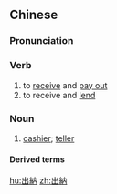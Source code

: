 {{also|出纳}}
==Chinese==
{{zh-forms|s=出纳}}

===Pronunciation===
{{zh-pron
|m=chūnà
|c=ceot1 naap6
|mn=chhut-la̍p
|cat=v,n
}}

===Verb===
{{zh-verb}}

# to [[receive]] and [[pay out]] {{gloss|of payments}}
# to receive and [[lend]] {{gloss|of books}}

===Noun===
{{zh-noun}}

# [[cashier]]; [[teller]]

====Derived terms====
{{zh-der|出納員}}

[[hu:出納]]
[[zh:出納]]